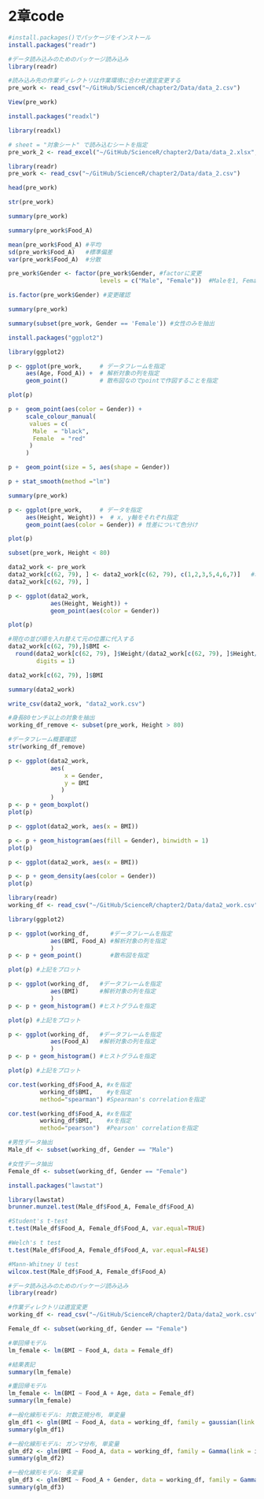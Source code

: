 # 2章code

```r
#install.packages()でパッケージをインストール
install.packages("readr") 
```

```r
#データ読み込みのためのパッケージ読み込み
library(readr) 

#読み込み先の作業ディレクトリは作業環境に合わせ適宜変更する
pre_work <- read_csv("~/GitHub/ScienceR/chapter2/Data/data_2.csv")
```

```r
View(pre_work)
```

```r
install.packages("readxl")
```

```r
library(readxl) 

# sheet = "対象シート" で読み込むシートを指定
pre_work_2 <- read_excel("~/GitHub/ScienceR/chapter2/Data/data_2.xlsx", sheet = "Sheet2")
```

```r
library(readr)
pre_work <- read_csv("~/GitHub/ScienceR/chapter2/Data/data_2.csv")
```

```r
head(pre_work)
```

```r
str(pre_work)
```

```r
summary(pre_work)
```

```r
summary(pre_work$Food_A)
```

```r
mean(pre_work$Food_A) #平均
sd(pre_work$Food_A)   #標準偏差
var(pre_work$Food_A)  #分散
```

```r
pre_work$Gender <- factor(pre_work$Gender, #factorに変更
                          levels = c("Male", "Female"))  #Maleを1, Femaleを2に指定
```

```r
is.factor(pre_work$Gender) #変更確認
```

```r
summary(pre_work)
```

```r
summary(subset(pre_work, Gender == 'Female')) #女性のみを抽出
```

```r
install.packages("ggplot2")
```

```r
library(ggplot2)
```

```r
p <- ggplot(pre_work,     # データフレームを指定
     aes(Age, Food_A)) +  # 解析対象の列を指定
     geom_point()         # 散布図なのでpointで作図することを指定

plot(p)
```

```r
p +  geom_point(aes(color = Gender)) +
     scale_colour_manual(
      values = c(
       Male  = "black",
       Female  = "red"
      )
     )
```

```r
p +  geom_point(size = 5, aes(shape = Gender))
```

```r
p + stat_smooth(method ="lm")
```

```r
summary(pre_work)
```

```r
p <- ggplot(pre_work,     # データを指定
     aes(Height, Weight)) +  # x, y軸をそれぞれ指定
     geom_point(aes(color = Gender)) # 性差について色分け

plot(p)
```

```r
subset(pre_work, Height < 80)
```

```r
data2_work <- pre_work
data2_work[c(62, 79), ] <- data2_work[c(62, 79), c(1,2,3,5,4,6,7)]   #現在の並び順を入れ替えて元の位置に代入する
data2_work[c(62, 79), ]
```

```r
p <- ggplot(data2_work,     
            aes(Height, Weight)) +  
            geom_point(aes(color = Gender))

plot(p)
```

```r
#現在の並び順を入れ替えて元の位置に代入する
data2_work[c(62, 79),]$BMI <- 
  round(data2_work[c(62, 79), ]$Weight/(data2_work[c(62, 79), ]$Height/100)^2, 
        digits = 1)

data2_work[c(62, 79), ]$BMI 
```

```r
summary(data2_work)
```

```r
write_csv(data2_work, "data2_work.csv")
```

```r
#身長80センチ以上の対象を抽出
working_df_remove <- subset(pre_work, Height > 80)

#データフレーム概要確認
str(working_df_remove)
```

```r
p <- ggplot(data2_work,                          
            aes(                         
                x = Gender,               
                y = BMI                  
               )
            )
p <- p + geom_boxplot()        
plot(p)
```

```r
p <- ggplot(data2_work, aes(x = BMI))

p <- p + geom_histogram(aes(fill = Gender), binwidth = 1)
plot(p)
```

```r
p <- ggplot(data2_work, aes(x = BMI))

p <- p + geom_density(aes(color = Gender))
plot(p)
```

```r
library(readr)
working_df <- read_csv("~/GitHub/ScienceR/chapter2/Data/data2_work.csv")
```

```r
library(ggplot2)

p <- ggplot(working_df,      #データフレームを指定
            aes(BMI, Food_A) #解析対象の列を指定
            ) 
p <- p + geom_point()        #散布図を指定

plot(p) #上記をプロット
```

```r
p <- ggplot(working_df,   #データフレームを指定
            aes(BMI)      #解析対象の列を指定
            ) 
p <- p + geom_histogram() #ヒストグラムを指定

plot(p) #上記をプロット
```

```r
p <- ggplot(working_df,   #データフレームを指定
            aes(Food_A)   #解析対象の列を指定
            )  
p <- p + geom_histogram() #ヒストグラムを指定

plot(p) #上記をプロット
```

```r
cor.test(working_df$Food_A, #xを指定
         working_df$BMI,    #yを指定
         method="spearman") #Spearman's correlationを指定
```

```r
cor.test(working_df$Food_A, #xを指定
         working_df$BMI,    #xを指定
         method="pearson")  #Pearson' correlationを指定
```

```r
#男性データ抽出
Male_df <- subset(working_df, Gender == "Male") 

#女性データ抽出
Female_df <- subset(working_df, Gender == "Female") 
```

```r
install.packages("lawstat")
```

```r
library(lawstat)
brunner.munzel.test(Male_df$Food_A, Female_df$Food_A)
```

```r
#Student's t-test
t.test(Male_df$Food_A, Female_df$Food_A, var.equal=TRUE) 
```

```r
#Welch's t test
t.test(Male_df$Food_A, Female_df$Food_A, var.equal=FALSE) 
```

```r
#Mann-Whitney U test
wilcox.test(Male_df$Food_A, Female_df$Food_A) 
```

```r
#データ読み込みのためのパッケージ読み込み
library(readr) 

#作業ディレクトリは適宜変更
working_df <- read_csv("~/GitHub/ScienceR/chapter2/Data/data2_work.csv")

Female_df <- subset(working_df, Gender == "Female") 
```

```r
#単回帰モデル
lm_female <- lm(BMI ~ Food_A, data = Female_df)

#結果表記
summary(lm_female)
```

```r
#重回帰モデル
lm_female <- lm(BMI ~ Food_A + Age, data = Female_df)
summary(lm_female)
```

```r
#一般化線形モデル: 対数正規分布, 単変量
glm_df1 <- glm(BMI ~ Food_A, data = working_df, family = gaussian(link = log))
summary(glm_df1)
```

```r
#一般化線形モデル: ガンマ分布, 単変量
glm_df2 <- glm(BMI ~ Food_A, data = working_df, family = Gamma(link = identity))
summary(glm_df2)
```

```r
#一般化線形モデル: 多変量
glm_df3 <- glm(BMI ~ Food_A + Gender, data = working_df, family = Gamma(link = identity))
summary(glm_df3)
```